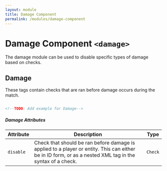 ```yaml
---
layout: module
title: Damage Component
permalink: /modules/damage-component
---
```


# Damage Component `<damage>`

The damage module can be used to disable specific types of damage based on checks.

## Damage

These tags contain checks that are ran before damage occurs during the match.

```xml

<!--TODO: Add example for Damage-->

```

##### Damage Attributes

| Attribute | Description | Type |
| --- | --- | --- |
| `disable` | Check that should be ran before damage is applied to a player or entity. This can either be in ID form, or as a nested XML tag in the syntax of a check. | `Check` |

